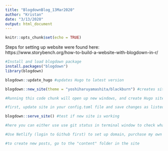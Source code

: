 ```yaml
---
title: "BlogdownBlog_13Mar2020"
author: "Kristan"
date: "3/13/2020"
output: html_document
---
```


```r
knitr::opts_chunk$set(echo = TRUE)
```

Steps for setting up website were found here: https://www.storybench.org/how-to-build-a-website-with-blogdown-in-r/

```r

#Install and load blogdown package
install.packages("blogdown")
library(blogdown)

blogdown::update_hugo #updates Hugo to latest version

```

```r

blogdown::new_site(theme = "yoshiharuyamashita/blackburn") #creates site using blackburn theme

#Running this code chunk will open up new windows, and create Hugo site

```
```r
#first, update site in your config.toml file and save changes as listed in steps on website. to update website with changes, run "serve site"

blogdown::serve_site() #test if new site is working

#here you can either use use git status in terminal window to check what's going on with files in repository, or use the Git pane to add, commit, pull, or push changes within projects. see website for more details!

#Use Netlify (login to Github first) to set up domain, purchase my own unique domain, then configure DNS to drive traffic to my website

```

```r
#to create new posts, go to the "content" folder in the site 

```

